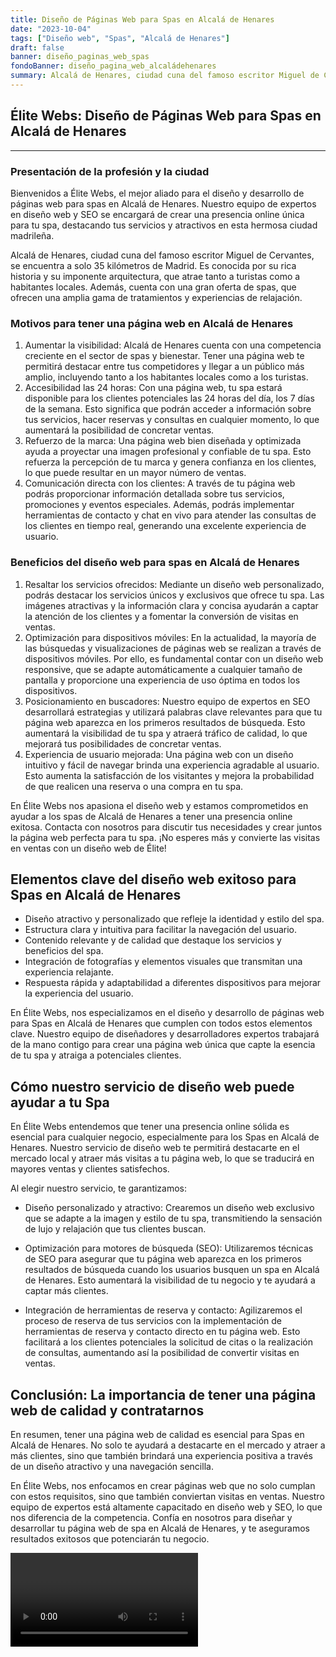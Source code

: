 ```yaml
---
title: Diseño de Páginas Web para Spas en Alcalá de Henares
date: "2023-10-04"
tags: ["Diseño web", "Spas", "Alcalá de Henares"]
draft: false
banner: diseño_paginas_web_spas
fondoBanner: diseño_pagina_web_alcaládehenares
summary: Alcalá de Henares, ciudad cuna del famoso escritor Miguel de Cervantes, se encuentra a solo 35 kilómetros de Madrid. Es conocida por su rica historia y su imponente arquitectura, que atrae tanto a turistas como a habitantes locales. Además, cuenta con una gran oferta de spas, que ofrecen una amplia gama de tratamientos y experiencias de relajación.
---
```



## Élite Webs: Diseño de Páginas Web para Spas en Alcalá de Henares

---

### Presentación de la profesión y la ciudad

Bienvenidos a Élite Webs, el mejor aliado para el diseño y desarrollo de páginas web para spas en Alcalá de Henares. Nuestro equipo de expertos en diseño web y SEO se encargará de crear una presencia online única para tu spa, destacando tus servicios y atractivos en esta hermosa ciudad madrileña.

Alcalá de Henares, ciudad cuna del famoso escritor Miguel de Cervantes, se encuentra a solo 35 kilómetros de Madrid. Es conocida por su rica historia y su imponente arquitectura, que atrae tanto a turistas como a habitantes locales. Además, cuenta con una gran oferta de spas, que ofrecen una amplia gama de tratamientos y experiencias de relajación.

### Motivos para tener una página web en Alcalá de Henares

1. Aumentar la visibilidad: Alcalá de Henares cuenta con una competencia creciente en el sector de spas y bienestar. Tener una página web te permitirá destacar entre tus competidores y llegar a un público más amplio, incluyendo tanto a los habitantes locales como a los turistas.
2. Accesibilidad las 24 horas: Con una página web, tu spa estará disponible para los clientes potenciales las 24 horas del día, los 7 días de la semana. Esto significa que podrán acceder a información sobre tus servicios, hacer reservas y consultas en cualquier momento, lo que aumentará la posibilidad de concretar ventas.
3. Refuerzo de la marca: Una página web bien diseñada y optimizada ayuda a proyectar una imagen profesional y confiable de tu spa. Esto refuerza la percepción de tu marca y genera confianza en los clientes, lo que puede resultar en un mayor número de ventas.
4. Comunicación directa con los clientes: A través de tu página web podrás proporcionar información detallada sobre tus servicios, promociones y eventos especiales. Además, podrás implementar herramientas de contacto y chat en vivo para atender las consultas de los clientes en tiempo real, generando una excelente experiencia de usuario.

### Beneficios del diseño web para spas en Alcalá de Henares

1. Resaltar los servicios ofrecidos: Mediante un diseño web personalizado, podrás destacar los servicios únicos y exclusivos que ofrece tu spa. Las imágenes atractivas y la información clara y concisa ayudarán a captar la atención de los clientes y a fomentar la conversión de visitas en ventas.
2. Optimización para dispositivos móviles: En la actualidad, la mayoría de las búsquedas y visualizaciones de páginas web se realizan a través de dispositivos móviles. Por ello, es fundamental contar con un diseño web responsive, que se adapte automáticamente a cualquier tamaño de pantalla y proporcione una experiencia de uso óptima en todos los dispositivos.
3. Posicionamiento en buscadores: Nuestro equipo de expertos en SEO desarrollará estrategias y utilizará palabras clave relevantes para que tu página web aparezca en los primeros resultados de búsqueda. Esto aumentará la visibilidad de tu spa y atraerá tráfico de calidad, lo que mejorará tus posibilidades de concretar ventas.
4. Experiencia de usuario mejorada: Una página web con un diseño intuitivo y fácil de navegar brinda una experiencia agradable al usuario. Esto aumenta la satisfacción de los visitantes y mejora la probabilidad de que realicen una reserva o una compra en tu spa.

En Élite Webs nos apasiona el diseño web y estamos comprometidos en ayudar a los spas de Alcalá de Henares a tener una presencia online exitosa. Contacta con nosotros para discutir tus necesidades y crear juntos la página web perfecta para tu spa. ¡No esperes más y convierte las visitas en ventas con un diseño web de Élite!

<GifSeo />

<Cta />

## Elementos clave del diseño web exitoso para Spas en Alcalá de Henares

- Diseño atractivo y personalizado que refleje la identidad y estilo del spa.
- Estructura clara y intuitiva para facilitar la navegación del usuario.
- Contenido relevante y de calidad que destaque los servicios y beneficios del spa.
- Integración de fotografías y elementos visuales que transmitan una experiencia relajante.
- Respuesta rápida y adaptabilidad a diferentes dispositivos para mejorar la experiencia del usuario.

En Élite Webs, nos especializamos en el diseño y desarrollo de páginas web para Spas en Alcalá de Henares que cumplen con todos estos elementos clave. Nuestro equipo de diseñadores y desarrolladores expertos trabajará de la mano contigo para crear una página web única que capte la esencia de tu spa y atraiga a potenciales clientes.

## Cómo nuestro servicio de diseño web puede ayudar a tu Spa

En Élite Webs entendemos que tener una presencia online sólida es esencial para cualquier negocio, especialmente para los Spas en Alcalá de Henares. Nuestro servicio de diseño web te permitirá destacarte en el mercado local y atraer más visitas a tu página web, lo que se traducirá en mayores ventas y clientes satisfechos.

Al elegir nuestro servicio, te garantizamos:

- Diseño personalizado y atractivo: Crearemos un diseño web exclusivo que se adapte a la imagen y estilo de tu spa, transmitiendo la sensación de lujo y relajación que tus clientes buscan.

- Optimización para motores de búsqueda (SEO): Utilizaremos técnicas de SEO para asegurar que tu página web aparezca en los primeros resultados de búsqueda cuando los usuarios busquen un spa en Alcalá de Henares. Esto aumentará la visibilidad de tu negocio y te ayudará a captar más clientes.

- Integración de herramientas de reserva y contacto: Agilizaremos el proceso de reserva de tus servicios con la implementación de herramientas de reserva y contacto directo en tu página web. Esto facilitará a los clientes potenciales la solicitud de citas o la realización de consultas, aumentando así la posibilidad de convertir visitas en ventas.

## Conclusión: La importancia de tener una página web de calidad y contratarnos

En resumen, tener una página web de calidad es esencial para Spas en Alcalá de Henares. No solo te ayudará a destacarte en el mercado y atraer a más clientes, sino que también brindará una experiencia positiva a través de un diseño atractivo y una navegación sencilla.

En Élite Webs, nos enfocamos en crear páginas web que no solo cumplan con estos requisitos, sino que también conviertan visitas en ventas. Nuestro equipo de expertos está altamente capacitado en diseño web y SEO, lo que nos diferencia de la competencia. Confía en nosotros para diseñar y desarrollar tu página web de spa en Alcalá de Henares, y te aseguramos resultados exitosos que potenciarán tu negocio.

<Video />

<CtaBot job="Spas" city="Alcalá de Henares" />

<Gmaps query="Alcalá de Henares+españa+maps" />
